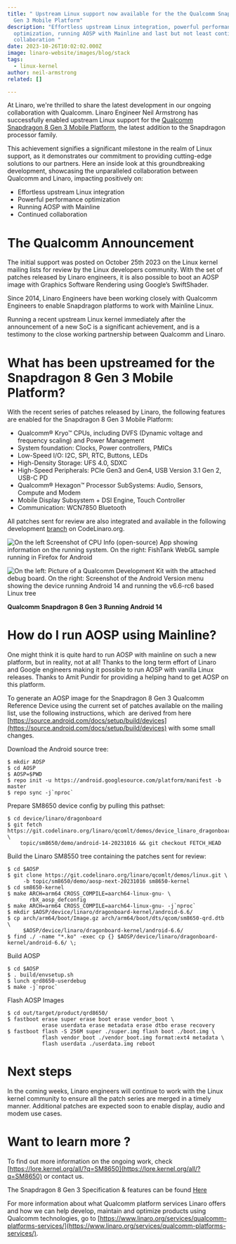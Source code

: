 ```yaml
---
title: " Upstream Linux support now available for the the Qualcomm Snapdragon 8
  Gen 3 Mobile Platform"
description: "Effortless upstream Linux integration, powerful performance
  optimization, running AOSP with Mainline and last but not least continued
  collaboration "
date: 2023-10-26T10:02:02.000Z
image: linaro-website/images/blog/stack
tags:
  - linux-kernel
author: neil-armstrong
related: []

---
```


At Linaro, we're thrilled to share the latest development in our ongoing collaboration with Qualcomm. Linaro Engineer Neil Armstrong has successfully enabled upstream Linux support for the [Qualcomm Snapdragon 8 Gen 3 Mobile Platform](https://www.qualcomm.com/products/mobile/snapdragon/smartphones/snapdragon-8-series-mobile-platforms/snapdragon-8-gen-3-mobile-platform), the latest addition to the Snapdragon processor family.

This achievement signifies a significant milestone in the realm of Linux support, as it demonstrates our commitment to providing cutting-edge solutions to our partners. Here an inside look at this groundbreaking development, showcasing the unparalleled collaboration between Qualcomm and Linaro, impacting positively on:

* Effortless upstream Linux integration
* Powerful performance optimization
* Running AOSP with Mainline
* Continued collaboration 

# The Qualcomm Announcement

The initial support was posted on October 25th 2023 on the Linux kernel mailing lists for review by the Linux developers community. With the set of patches released by Linaro engineers, it is also possible to boot an AOSP image with Graphics Software Rendering using Google’s SwiftShader.

Since 2014, Linaro Engineers have been working closely with Qualcomm Engineers to enable Snapdragon platforms to work with Mainline Linux.

Running a recent upstream Linux kernel immediately after the announcement of a new SoC is a significant achievement, and is a testimony to the close working partnership between Qualcomm and Linaro.

# What has been upstreamed for the Snapdragon 8 Gen 3 Mobile Platform?

With the recent series of patches released by Linaro, the following features are enabled for the Snapdragon 8 Gen 3 Mobile Platform:

* Qualcomm® Kryo™ CPUs, including DVFS (Dynamic voltage and frequency scaling) and Power Management
* System foundation: Clocks, Power controllers, PMICs
* Low-Speed I/O: I2C, SPI, RTC, Buttons, LEDs
* High-Density Storage: UFS 4.0, SDXC
* High-Speed Peripherals: PCIe Gen3 and Gen4, USB Version 3.1 Gen 2, USB-C PD
* Qualcomm® Hexagon™ Processor SubSystems: Audio, Sensors, Compute and Modem
* Mobile Display Subsystem + DSI Engine, Touch Controller
* Communication: WCN7850 Bluetooth

All patches sent for review are also integrated and available in the following development [branch](https://git.codelinaro.org/linaro/qcomlt/demos/linux/-/tree/topic/sm8650/demo/aosp-next-20231016) on CodeLinaro.org.

![On the left Screenshot of CPU Info (open-source) App showing information on the running system. On the right: FishTank WebGL sample running in Firefox for Android](/linaro-website/images/blog/snapdragon-8-gen-3-mobile-platform)

![On the left: Picture of a Qualcomm Development Kit with the attached debug board. On the right: Screenshot of the Android Version menu showing the device running Android 14 and running the v6.6-rc6 based Linux tree](/linaro-website/images/blog/development-kit-and-screenshot-of-the-android-version-menu-)

**Qualcomm Snapdragon 8 Gen 3 Running Android 14**

# How do I run AOSP using Mainline?

One might think it is quite hard to run AOSP with mainline on such a new platform, but in reality, not at all! Thanks to the long term effort of Linaro and Google engineers making it possible to run AOSP with vanilla Linux releases. Thanks to Amit Pundir for providing a helping hand to get AOSP on this platform.

To generate an AOSP image for the Snapdragon 8 Gen 3 Qualcomm Reference Device using the current set of patches available on the mailing list, use the following instructions, which  are derived from here [https://source.android.com/docs/setup/build/devices](https://source.android.com/docs/setup/build/devices) with some small changes.

Download the Android source tree:

```
$ mkdir AOSP
$ cd AOSP
$ AOSP=$PWD
$ repo init -u https://android.googlesource.com/platform/manifest -b master
$ repo sync -j`nproc`
```

Prepare SM8650 device config by pulling this pathset:

```
$ cd device/linaro/dragonboard
$ git fetch https://git.codelinaro.org/linaro/qcomlt/demos/device_linaro_dragonboard.git \
	topic/sm8650/demo/android-14-20231016 && git checkout FETCH_HEAD
```

Build the Linaro SM8550 tree containing the patches sent for review:

```
$ cd $AOSP
$ git clone https://git.codelinaro.org/linaro/qcomlt/demos/linux.git \
	 -b topic/sm8650/demo/aosp-next-20231016 sm8650-kernel
$ cd sm8650-kernel
$ make ARCH=arm64 CROSS_COMPILE=aarch64-linux-gnu- \
       rbX_aosp_defconfig
$ make ARCH=arm64 CROSS_COMPILE=aarch64-linux-gnu- -j`nproc`
$ mkdir $AOSP/device/linaro/dragonboard-kernel/android-6.6/
$ cp arch/arm64/boot/Image.gz arch/arm64/boot/dts/qcom/sm8650-qrd.dtb \
	 $AOSP/device/linaro/dragonboard-kernel/android-6.6/
$ find ./ -name "*.ko" -exec cp {} $AOSP/device/linaro/dragonboard-kernel/android-6.6/ \;
```

Build AOSP

```
$ cd $AOSP
$ . build/envsetup.sh
$ lunch qrd8650-userdebug
$ make -j`nproc`
```

Flash AOSP Images

```
$ cd out/target/product/qrd8650/
$ fastboot erase super erase boot erase vendor_boot \
           erase userdata erase metadata erase dtbo erase recovery
$ fastboot flash -S 256M super ./super.img flash boot ./boot.img \ 
           flash vendor_boot ./vendor_boot.img format:ext4 metadata \
           flash userdata ./userdata.img reboot
```

# Next steps

In the coming weeks, Linaro engineers will continue to work with the Linux kernel community to ensure all the patch series are merged in a timely manner. Additional patches are expected soon to enable display, audio and modem use cases.

# Want to learn more ?

To find out more information on the ongoing work, check  [https://lore.kernel.org/all/?q=SM8650](https://lore.kernel.org/all/?q=SM8650) or contact us.

The Snapdragon 8 Gen 3 Specification & features can be found [Here](https://www.qualcomm.com/content/dam/qcomm-martech/dm-assets/images/company/news-media/media-center/press-kits/snapdragon-summit-2023/documents/Snapdragon8Gen3_%20ProductBrief.pdf) 

For more information about what Qualcomm platform services Linaro offers and how we can help develop, maintain and optimize products using Qualcomm technologies, go to [https://www.linaro.org/services/qualcomm-platforms-services/](https://www.linaro.org/services/qualcomm-platforms-services/).
